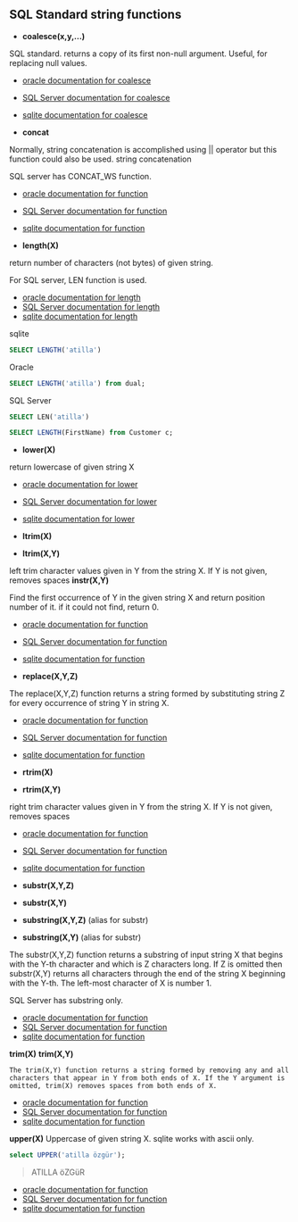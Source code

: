## SQL Standard string functions



- **coalesce(x,y,...)**

SQL standard.
returns a copy of its first non-null argument.
Useful, for replacing null values.

- [oracle documentation for coalesce](https://docs.oracle.com/en/database/oracle/oracle-database/23/sqlrf/COALESCE.html)
- [SQL Server documentation for coalesce](https://learn.microsoft.com/en-us/sql/t-sql/language-elements/coalesce-transact-sql?view=sql-server-ver16)
- [sqlite documentation for coalesce](https://www.sqlite.org/lang_corefunc.html#coalesce)


- **concat**

Normally, string concatenation is accomplished using || operator but this function could also be used.
string concatenation

SQL server has CONCAT_WS function.


- [oracle documentation for function](https://docs.oracle.com/en/database/oracle/oracle-database/23/sqlrf/CONCAT.html)
- [SQL Server documentation for function](https://learn.microsoft.com/en-us/sql/t-sql/functions/concat-ws-transact-sql?view=sql-server-ver16)
- [sqlite documentation for function](https://www.sqlite.org/lang_corefunc.html#concat)



- **length(X)**

return number of characters (not bytes) of given string.

For SQL server, LEN function is used.

- [oracle documentation for length](https://docs.oracle.com/en/database/oracle/oracle-database/23/sqlrf/LENGTH.html)
- [SQL Server documentation for length](https://learn.microsoft.com/en-us/sql/t-sql/functions/len-transact-sql?view=sql-server-ver16)
- [sqlite documentation for length](https://www.sqlite.org/lang_corefunc.html#length)

sqlite

``` sql
SELECT LENGTH('atilla')
```


Oracle

``` sql
SELECT LENGTH('atilla') from dual;
```

SQL Server

``` sql
SELECT LEN('atilla')
```

``` sql
SELECT LENGTH(FirstName) from Customer c;
```


- **lower(X)**

return lowercase of given string X

- [oracle documentation for lower](https://docs.oracle.com/en/database/oracle/oracle-database/23/sqlrf/LOWER.html)
- [SQL Server documentation for lower](https://learn.microsoft.com/en-us/sql/t-sql/functions/lower-transact-sql?view=sql-server-ver16)
- [sqlite documentation for lower](https://www.sqlite.org/lang_corefunc.html#lower)


- **ltrim(X)**
- **ltrim(X,Y)**

left trim character values given in Y from the string X.
If Y is not given, removes spaces
**instr(X,Y)**

Find the first occurrence of Y in the given string X and return position number of it.
if it could not find, return 0.

- [oracle documentation for function](https://docs.oracle.com/en/database/oracle/oracle-database/23/sqlrf/LTRIM.html)
- [SQL Server documentation for function](https://learn.microsoft.com/en-us/sql/t-sql/functions/ltrim-transact-sql?view=sql-server-ver16)
- [sqlite documentation for function](https://www.sqlite.org/lang_corefunc.html#ltrim)



- **replace(X,Y,Z)**

The replace(X,Y,Z) function returns a string formed by substituting string Z for every occurrence of string Y in string X. 

- [oracle documentation for function]()
- [SQL Server documentation for function]()
- [sqlite documentation for function]()


- **rtrim(X)**
- **rtrim(X,Y)**

right trim character values given in Y from the string X.
If Y is not given, removes spaces

- [oracle documentation for function](https://docs.oracle.com/en/database/oracle/oracle-database/23/sqlrf/RTRIM.html)
- [SQL Server documentation for function](https://learn.microsoft.com/en-us/sql/t-sql/functions/rtrim-transact-sql?view=sql-server-ver16)
- [sqlite documentation for function](https://www.sqlite.org/lang_corefunc.html#rtrim)



- **substr(X,Y,Z)**
- **substr(X,Y)**
- **substring(X,Y,Z)** (alias for substr)
- **substring(X,Y)** (alias for substr)

The substr(X,Y,Z) function returns a substring of input string X that begins with the Y-th character and which is Z characters long. If Z is omitted then substr(X,Y) returns all characters through the end of the string X beginning with the Y-th. The left-most character of X is number 1.

SQL Server has substring only.

- [oracle documentation for function](https://docs.oracle.com/en/database/oracle/oracle-database/23/sqlrf/SUBSTR.html)
- [SQL Server documentation for function](https://learn.microsoft.com/en-us/sql/t-sql/functions/substring-transact-sql?view=sql-server-ver16)
- [sqlite documentation for function](https://www.sqlite.org/lang_corefunc.html#substr)


**trim(X)**
**trim(X,Y)**

    The trim(X,Y) function returns a string formed by removing any and all characters that appear in Y from both ends of X. If the Y argument is omitted, trim(X) removes spaces from both ends of X. 

- [oracle documentation for function](https://docs.oracle.com/en/database/oracle/oracle-database/23/sqlrf/TRIM.html)
- [SQL Server documentation for function](https://learn.microsoft.com/en-us/sql/t-sql/functions/trim-transact-sql?view=sql-server-ver16)
- [sqlite documentation for function](https://www.sqlite.org/lang_corefunc.html#trim)





**upper(X)**
Uppercase of given string X.
sqlite works with ascii only.


``` sql
select UPPER('atilla özgür');
```

> ATILLA öZGüR     

- [oracle documentation for function]()
- [SQL Server documentation for function]()
- [sqlite documentation for function]()

